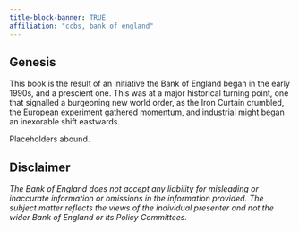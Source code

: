 ```yaml
---
title-block-banner: TRUE
affiliation: "ccbs, bank of england"
---
```


## Genesis {#sec-genesis .unnumbered}

This book is the result of an initiative the Bank of England began in the early 1990s, and a prescient one. This was at a major historical turning point, one that signalled a burgeoning new world order, as the Iron Curtain crumbled, the European experiment gathered momentum, and industrial might began an inexorable shift eastwards.

Placeholders abound.

## Disclaimer {#sec-disclaimer}

*The Bank of England does not accept any liability for misleading or inaccurate information or omissions in the information provided. The subject matter reflects the views of the individual presenter and not the wider Bank of England or its Policy Committees.*
